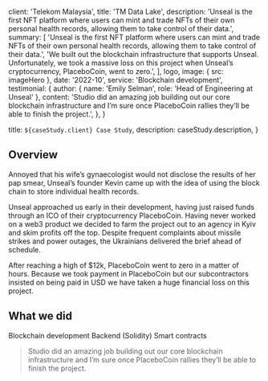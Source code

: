 
  client: 'Telekom Malaysia',
  title: 'TM Data Lake',
  description:
    'Unseal is the first NFT platform where users can mint and trade NFTs of their own personal health records, allowing them to take control of their data.',
  summary: [
    'Unseal is the first NFT platform where users can mint and trade NFTs of their own personal health records, allowing them to take control of their data.',
    'We built out the blockchain infrastructure that supports Unseal. Unfortunately, we took a massive loss on this project when Unseal’s cryptocurrency, PlaceboCoin, went to zero.',
  ],
  logo,
  image: { src: imageHero },
  date: '2022-10',
  service: 'Blockchain development',
  testimonial: {
    author: { name: 'Emily Selman', role: 'Head of Engineering at Unseal' },
    content:
      'Studio did an amazing job building out our core blockchain infrastructure and I’m sure once PlaceboCoin rallies they’ll be able to finish the project.',
  },
}

  title: `${caseStudy.client} Case Study`,
  description: caseStudy.description,
}

## Overview

Annoyed that his wife’s gynaecologist would not disclose the results of her pap smear, Unseal’s founder Kevin came up with the idea of using the block chain to store individual health records.

Unseal approached us early in their development, having just raised funds through an ICO of their cryptocurrency PlaceboCoin. Having never worked on a web3 product we decided to farm the project out to an agency in Kyiv and skim profits off the top. Despite frequent complaints about missile strikes and power outages, the Ukrainians delivered the brief ahead of schedule.

After reaching a high of $12k, PlaceboCoin went to zero in a matter of hours. Because we took payment in PlaceboCoin but our subcontractors insisted on being paid in USD we have taken a huge financial loss on this project.

## What we did

<TagList>
  <TagListItem>Blockchain development</TagListItem>
  <TagListItem>Backend (Solidity)</TagListItem>
  <TagListItem>Smart contracts</TagListItem>
</TagList>

<Blockquote
  author={{ name: 'Emily Selman', role: 'Head of Engineering at Unseal' }}
  image={{ src: imageEmilySelman }}
>
  Studio did an amazing job building out our core blockchain infrastructure and
  I’m sure once PlaceboCoin rallies they’ll be able to finish the project.
</Blockquote>

<StatList>
  <StatListItem value="34%" label="Fewer transactions" />
  <StatListItem value="10%" label="Slower transactions" />
  <StatListItem value="1000ms" label="Transaction latency" />
  <StatListItem value="3" label="Active nodes" />
</StatList>
